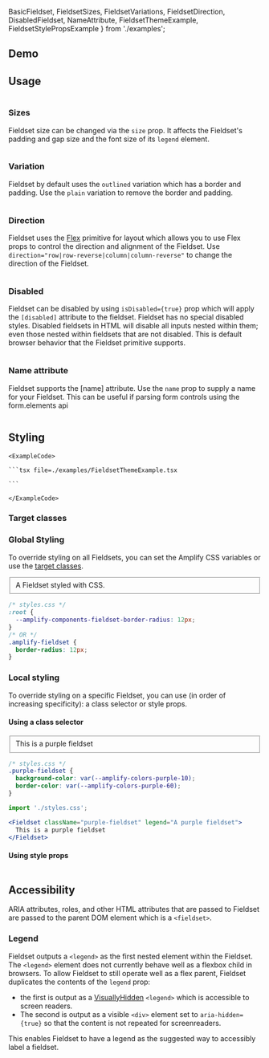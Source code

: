   BasicFieldset, 
  FieldsetSizes, 
  FieldsetVariations, 
  FieldsetDirection,
  DisabledFieldset,
  NameAttribute,
  FieldsetThemeExample,
  FieldsetStylePropsExample
} from './examples';

## Demo

<FieldsetDemo />

## Usage
<Example>
  <View>
    <BasicFieldset />
  </View>
  
  <ExampleCode>

```jsx file=./examples/BasicFieldset.tsx

```

  </ExampleCode>
</Example>

### Sizes
Fieldset size can be changed via the `size` prop. It affects the Fieldset's padding and gap size and the font size of its `legend` element.
<Example>
  <View>
    <FieldsetSizes />
  </View>
  
  <ExampleCode>

```jsx file=./examples/FieldsetSizes.tsx

```

  </ExampleCode>
</Example>

### Variation
Fieldset by default uses the `outlined` variation which has a border and padding. Use the `plain` variation to remove the border and padding.
<Example>
  <View>
    <FieldsetVariations />
  </View>
  
  <ExampleCode>

```jsx file=./examples/FieldsetVariations.tsx

```

  </ExampleCode>
</Example>

### Direction
Fieldset uses the [Flex](flex) primitive for layout which allows you to use Flex props to control the direction and alignment of the Fieldset. Use `direction="row|row-reverse|column|column-reverse"` to change the direction of the Fieldset.
<Example>
  <View>
    <FieldsetDirection />
  </View>
  
  <ExampleCode>

```jsx file=./examples/FieldsetDirection.tsx

```

  </ExampleCode>
</Example>

### Disabled
Fieldset can be disabled by using `isDisabled={true}` prop which will apply the `[disabled]` attribute to the fieldset. Fieldset has no special disabled styles.
<Alert role="none" variation="warning" heading="Note about disabled fieldsets:">
  Disabled fieldsets in HTML will disable all inputs nested within them; even those nested within fieldsets that are not disabled. This is default browser behavior that the Fieldset primitive supports.
</Alert>

<Example>
  <View>
    <DisabledFieldset />
  </View>
  
  <ExampleCode>

```jsx file=./examples/DisabledFieldset.tsx

```

  </ExampleCode>
</Example>

### Name attribute
Fieldset supports the [name] attribute. Use the `name` prop to supply a name for your Fieldset. This can be useful if parsing form controls <Link href="https://developer.mozilla.org/en-US/docs/Web/API/HTMLFormElement/elements" isExternal>using the form.elements api</Link>
<Example>
  <View>
    <NameAttribute />
  </View>
  
  <ExampleCode>

```jsx file=./examples/NameAttribute.tsx

```

  </ExampleCode>
</Example>

## Styling

<ThemeExample component="Fieldset">
  <Example>
    <FieldsetThemeExample />
    
    <ExampleCode>

    ```tsx file=./examples/FieldsetThemeExample.tsx

    ```

    </ExampleCode>
  </Example>
</ThemeExample>

### Target classes

<ComponentStyleDisplay componentName="Fieldset" />

### Global Styling

To override styling on all Fieldsets, you can set the Amplify CSS variables or use the [target classes](#target-classes).

<Example>
  <View>
    <Fieldset legend="A fieldset with a larger border radius" borderRadius="12px">A Fieldset styled with CSS.</Fieldset>
  </View>
  
  <ExampleCode>

```css
/* styles.css */
:root {
  --amplify-components-fieldset-border-radius: 12px;
}
/* OR */
.amplify-fieldset {
  border-radius: 12px;
}
```

  </ExampleCode>
</Example>

### Local styling

To override styling on a specific Fieldset, you can use (in order of increasing specificity): a class selector or style props.

#### Using a class selector

<Example>
  <Fieldset className="purple-fieldset" legend="A purple fieldset">
    This is a purple fieldset
  </Fieldset>
  <ExampleCode>

```css
/* styles.css */
.purple-fieldset {
  background-color: var(--amplify-colors-purple-10);
  border-color: var(--amplify-colors-purple-60);
}
```

  </ExampleCode>
  <ExampleCode>

```jsx
import './styles.css';

<Fieldset className="purple-fieldset" legend="A purple fieldset">
  This is a purple fieldset
</Fieldset>
```

  </ExampleCode>
</Example>

#### Using style props

<Example>
  <FieldsetStylePropsExample />
  
  <ExampleCode>

```jsx file=./examples/FieldsetStylePropsExample.tsx

```

  </ExampleCode>
</Example>

## Accessibility

ARIA attributes, roles, and other HTML attributes that are passed to Fieldset are passed to the parent DOM element which is a `<fieldset>`.

### Legend
Fieldset outputs a `<legend>` as the first nested element within the Fieldset. The `<legend>` element does not currently behave well as a flexbox child in browsers. To allow Fieldset to still operate well as a flex parent, Fieldset duplicates the contents of the `legend` prop: 

- the first is output as a <a href="/react/components/visuallyhidden">VisuallyHidden</a> `<legend>` which is accessible to screen readers. 
- The second is output as a visible `<div>` element set to `aria-hidden={true}` so that the content is not repeated for screenreaders.

This enables Fieldset to have a legend as the suggested way to accessibly label a fieldset.
